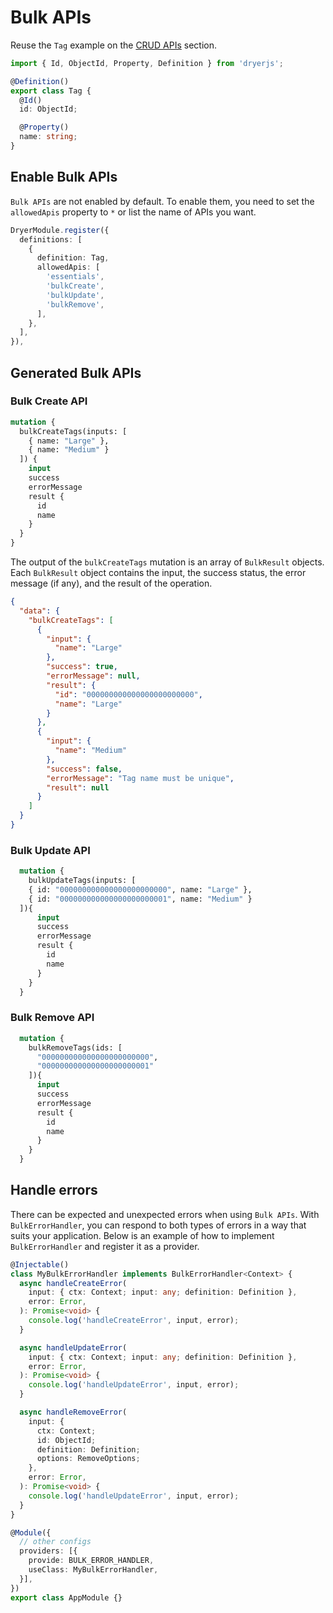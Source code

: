 # Bulk APIs

Reuse the `Tag` example on the [CRUD APIs](/guides/crud-apis) section.

```ts copy
import { Id, ObjectId, Property, Definition } from 'dryerjs';

@Definition()
export class Tag {
  @Id()
  id: ObjectId;

  @Property()
  name: string;
}
```

## Enable Bulk APIs

`Bulk APIs` are not enabled by default. To enable them, you need to set the `allowedApis` property to `*` or list the name of APIs you want.

```ts copy
DryerModule.register({
  definitions: [
    {
      definition: Tag,
      allowedApis: [
        'essentials',
        'bulkCreate',
        'bulkUpdate',
        'bulkRemove',
      ],
    },
  ],
}),
```

## Generated Bulk APIs

### Bulk Create API

```graphql copy
mutation {
  bulkCreateTags(inputs: [
    { name: "Large" },
    { name: "Medium" }
  ]) {
    input
    success
    errorMessage
    result {
      id
      name
    }
  }
}
```

The output of the `bulkCreateTags` mutation is an array of `BulkResult` objects.
Each `BulkResult` object contains the input, the success status, the error message (if any), and the result of the operation.

```json
{
  "data": {
    "bulkCreateTags": [
      {
        "input": {
          "name": "Large"
        },
        "success": true,
        "errorMessage": null,
        "result": {
          "id": "000000000000000000000000",
          "name": "Large"
        }
      },
      {
        "input": {
          "name": "Medium"
        },
        "success": false,
        "errorMessage": "Tag name must be unique",
        "result": null
      }
    ]
  }
}
```

### Bulk Update API

```graphql copy
  mutation {
    bulkUpdateTags(inputs: [
    { id: "000000000000000000000000", name: "Large" },
    { id: "000000000000000000000001", name: "Medium" }
  ]){
      input
      success
      errorMessage
      result {
        id
        name
      }
    }
  }
```

### Bulk Remove API

```graphql copy
  mutation {
    bulkRemoveTags(ids: [
      "000000000000000000000000",
      "000000000000000000000001"
    ]){
      input
      success
      errorMessage
      result {
        id
        name
      }
    }
  }
```

## Handle errors

There can be expected and unexpected errors when using `Bulk APIs`.
With `BulkErrorHandler`, you can respond to both types of errors in a way that suits your application.
Below is an example of how to implement `BulkErrorHandler` and register it as a provider.

```ts copy
@Injectable()
class MyBulkErrorHandler implements BulkErrorHandler<Context> {
  async handleCreateError(
    input: { ctx: Context; input: any; definition: Definition },
    error: Error,
  ): Promise<void> {
    console.log('handleCreateError', input, error);
  }

  async handleUpdateError(
    input: { ctx: Context; input: any; definition: Definition },
    error: Error,
  ): Promise<void> {
    console.log('handleUpdateError', input, error);
  }

  async handleRemoveError(
    input: {
      ctx: Context;
      id: ObjectId;
      definition: Definition;
      options: RemoveOptions;
    },
    error: Error,
  ): Promise<void> {
    console.log('handleUpdateError', input, error);
  }
}

@Module({
  // other configs
  providers: [{
    provide: BULK_ERROR_HANDLER,
    useClass: MyBulkErrorHandler,
  }],
})
export class AppModule {}
```
